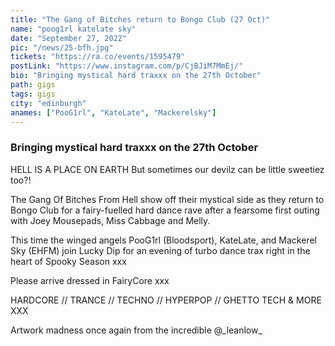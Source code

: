 ---
title: "The Gang of Bitches return to Bongo Club (27 Oct)"
name: "poog1rl katelate sky"
date: "September 27, 2022"
pic: "/news/25-bfh.jpg"
tickets: "https://ra.co/events/1595479"
postLink: "https://www.instagram.com/p/CjBJiM7MmEj/"
bio: "Bringing mystical hard traxxx on the 27th October"
path: gigs
tags: gigs
city: "edinburgh"
anames: ["PooG1rl", "KateLate", "Mackerelsky"]
---

### Bringing mystical hard traxxx on the 27th October

HELL IS A PLACE ON EARTH But sometimes our devilz can be little sweetiez too?!

The Gang Of Bitches From Hell show off their mystical side as they return to Bongo Club for a fairy-fuelled hard dance rave after a fearsome first outing with Joey Mousepads, Miss Cabbage and Melly.

This time the winged angels PooG1rl (Bloodsport), KateLate, and Mackerel Sky (EHFM) join Lucky Dip for an evening of turbo dance trax right in the heart of Spooky Season xxx

Please arrive dressed in FairyCore xxx

HARDCORE // TRANCE // TECHNO // HYPERPOP // GHETTO TECH & MORE XXX

Artwork madness once again from the incredible @\_leanlow\_
